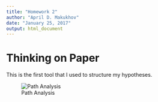 ```yaml
---
title: "Homework 2"
author: "April D. Makukhov"
date: "January 25, 2017"
output: html_document
---
```


# Thinking on Paper

This is the first tool that I used to structure my hypotheses.

![Path Analysis](OAProject_PathAnalysis.JPG)